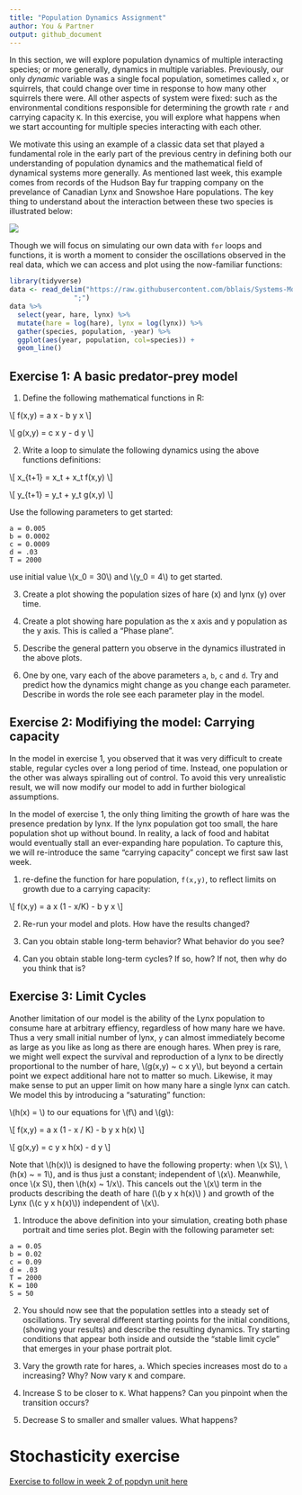 ```yaml
---
title: "Population Dynamics Assignment"
author: You & Partner
output: github_document
---
```






In this section, we will explore population dynamics of multiple interacting species; or more generally, dynamics in multiple variables.  Previously, our only _dynamic_ variable was a single focal population, sometimes called `x`, or squirrels, that could change over time in response to how many other squirrels there were.  All other aspects of system were fixed: such as the environmental conditions responsible for determining the growth rate `r` and carrying capacity `K`.  In this exercise, you will explore what happens when we start accounting for multiple species interacting with each other.

We motivate this using an example of a classic data set that played a fundamental role in the early part of the previous centry in defining both our understanding of population dynamics and the mathematical field of dynamical systems more generally. As mentioned last week, this example comes from records of the Hudson Bay fur trapping company on the prevelance of Canadian Lynx and Snowshoe Hare populations.  The key thing to understand about the interaction between these two species is illustrated below:

![](https://www.math.duke.edu/education/ccp/materials/engin/predprey/Lynx.gif)



Though we will focus on simulating our own data with `for` loops and functions, it is worth a moment to consider the oscillations observed in the real data, which we can access and plot using the now-familiar functions:


```r
library(tidyverse)
data <- read_delim("https://raw.githubusercontent.com/bblais/Systems-Modeling-Spring-2015-Notebooks/master/data/Lynx%20and%20Hare%20Data/lynxhare.csv",
                ";") 
data %>%
  select(year, hare, lynx) %>%
  mutate(hare = log(hare), lynx = log(lynx)) %>%
  gather(species, population, -year) %>%
  ggplot(aes(year, population, col=species)) + 
  geom_line()

```








## Exercise 1: A basic predator-prey model

1.  Define the following mathematical functions in R:

\\[ f(x,y) = a x - b y x \\]


\\[ g(x,y) = c x y - d y \\]

2. Write a loop to simulate the following dynamics using the above functions definitions:

\\[ x_{t+1} = x_t + x_t  f(x,y) \\]


\\[ y_{t+1} = y_t + y_t  g(x,y) \\]

Use the following parameters to get started:

```
a = 0.005
b = 0.0002
c = 0.0009
d = .03
T = 2000
```

use initial value \\(x_0 = 30\\) and \\(y_0 = 4\\) to get started.


3. Create a plot showing the population sizes of hare (x) and lynx (y) over time.

4. Create a plot showing hare population as the x axis and y population as the y axis.  This is called a "Phase plane".  

5. Describe the general pattern you observe in the dynamics illustrated in the above plots.

6. One by one, vary each of the above parameters `a`, `b`, `c` and `d`.  Try and predict how the dynamics might change as you change each parameter.  Describe in words the role see each parameter play in the model.  




## Exercise 2: Modifiying the model: Carrying capacity

In the model in exercise 1, you observed that it was very difficult to create stable, regular cycles over a long period of time.  Instead, one population or the other was always spiralling out of control.  To avoid this very unrealistic result, we will now modify our model to add in further biological assumptions.

In the model of exercise 1, the only thing limiting the growth of hare was the presence predation by lynx. If the lynx population got too small, the hare population shot up without bound.  In reality, a lack of food and habitat would eventually stall an ever-expanding hare population.  To capture this, we will re-introduce the same "carrying capacity" concept we first saw last week.  

1. re-define the function for hare population, `f(x,y)`, to reflect limits on growth due to a carrying capacity:

\\[ f(x,y) = a x (1 - x/K) - b y x \\]

2. Re-run your model and plots.  How have the results changed?  

3. Can you obtain stable long-term behavior?  What behavior do you see?

4. Can you obtain stable long-term cycles? If so, how? If not, then why do you think that is?


## Exercise 3: Limit Cycles

Another limitation of our model is the ability of the Lynx population to consume hare at arbitrary effiency, regardless of how many hare we have.  Thus a very small initial number of lynx, `y` can almost immediately become as large as you like as long as there are enough hares. When prey is rare, we might well expect the survival and reproduction of a lynx to be directly proportional to the number of hare, \\(g(x,y) ~ c x y\\), but beyond a certain point we expect additional hare not to matter so much.  Likewise, it may make sense to put an upper limit on how many hare a single lynx can catch.  We model this by introducing a "saturating" function:

\\(h(x) = \frac{1}{S + x}\\) to our equations for \\(f\\) and \\(g\\):  

\\[ f(x,y) = a x (1 - x / K)  - b y x h(x) \\]

\\[ g(x,y) = c y x h(x) - d y \\]

Note that \\(h(x)\\) is designed to have the following property:  when \\(x \ll S\\), \\(h(x) ~ \frac{1}{S} = 1\\), and is thus just a constant; independent of \\(x\\).  Meanwhile, once \\(x \gg S\\), then \\(h(x) ~ 1/x\\). This cancels out the \\(x\\) term in the products describing the death of hare (\\(b y x h(x)\\) ) and growth of the Lynx (\\(c y x h(x)\\)) independent of \\(x\\).  

1.  Introduce the above definition into your simulation, creating both phase portrait and time series plot.  Begin with the following parameter set:

```
a = 0.05
b = 0.02
c = 0.09
d = .03
T = 2000
K = 100
S = 50
```

2. You should now see that the population settles into a steady set of oscillations.  Try several different starting points for the initial conditions, (showing your results) and describe the resulting dynamics.  Try starting conditions that appear both inside and outside the "stable limit cycle" that emerges in your phase portrait plot.  

3. Vary the growth rate for hares, `a`.  Which species increases most do to `a` increasing?  Why?  Now vary `K` and compare.

4.  Increase S to be closer to `K`.  What happens?  Can you pinpoint when the transition occurs?

5. Decrease S to smaller and smaller values.  What happens?  





# Stochasticity exercise 

[Exercise to follow in week 2 of popdyn unit here](/rcds/assignments/stochasticity-exercises)



